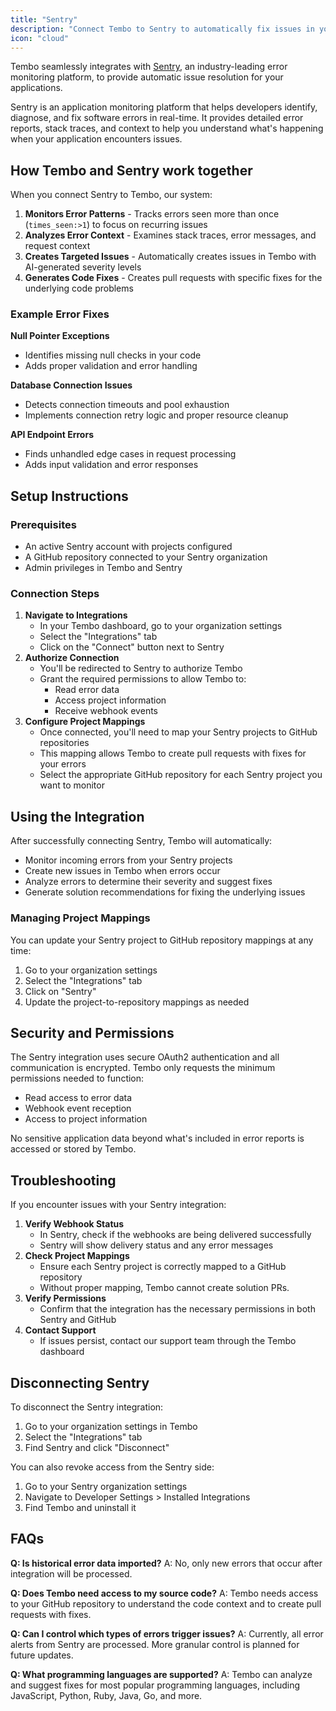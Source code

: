 ```yaml
---
title: "Sentry"
description: "Connect Tembo to Sentry to automatically fix issues in your application"
icon: "cloud"
---
```


Tembo seamlessly integrates with [Sentry](https://sentry.io), an industry-leading error monitoring platform, to provide automatic issue resolution for your applications.

Sentry is an application monitoring platform that helps developers identify, diagnose, and fix software errors in real-time. It provides detailed error reports, stack traces, and context to help you understand what's happening when your application encounters issues.

## How Tembo and Sentry work together

When you connect Sentry to Tembo, our system:

1. **Monitors Error Patterns** - Tracks errors seen more than once (`times_seen:>1`) to focus on recurring issues
2. **Analyzes Error Context** - Examines stack traces, error messages, and request context
3. **Creates Targeted Issues** - Automatically creates issues in Tembo with AI-generated severity levels
4. **Generates Code Fixes** - Creates pull requests with specific fixes for the underlying code problems

### Example Error Fixes

**Null Pointer Exceptions**

- Identifies missing null checks in your code
- Adds proper validation and error handling

**Database Connection Issues**

- Detects connection timeouts and pool exhaustion
- Implements connection retry logic and proper resource cleanup

**API Endpoint Errors**

- Finds unhandled edge cases in request processing
- Adds input validation and error responses

## Setup Instructions

### Prerequisites

- An active Sentry account with projects configured
- A GitHub repository connected to your Sentry organization
- Admin privileges in Tembo and Sentry

### Connection Steps

1. **Navigate to Integrations**
   - In your Tembo dashboard, go to your organization settings
   - Select the "Integrations" tab
   - Click on the "Connect" button next to Sentry
2. **Authorize Connection**
   - You'll be redirected to Sentry to authorize Tembo
   - Grant the required permissions to allow Tembo to:
     - Read error data
     - Access project information
     - Receive webhook events
3. **Configure Project Mappings**
   - Once connected, you'll need to map your Sentry projects to GitHub repositories
   - This mapping allows Tembo to create pull requests with fixes for your errors
   - Select the appropriate GitHub repository for each Sentry project you want to monitor

## Using the Integration

After successfully connecting Sentry, Tembo will automatically:

- Monitor incoming errors from your Sentry projects
- Create new issues in Tembo when errors occur
- Analyze errors to determine their severity and suggest fixes
- Generate solution recommendations for fixing the underlying issues

### Managing Project Mappings

You can update your Sentry project to GitHub repository mappings at any time:

1. Go to your organization settings
2. Select the "Integrations" tab
3. Click on "Sentry"
4. Update the project-to-repository mappings as needed

## Security and Permissions

The Sentry integration uses secure OAuth2 authentication and all communication is encrypted. Tembo only requests the minimum permissions needed to function:

- Read access to error data
- Webhook event reception
- Access to project information

No sensitive application data beyond what's included in error reports is accessed or stored by Tembo.

## Troubleshooting

If you encounter issues with your Sentry integration:

1. **Verify Webhook Status**
   - In Sentry, check if the webhooks are being delivered successfully
   - Sentry will show delivery status and any error messages
2. **Check Project Mappings**
   - Ensure each Sentry project is correctly mapped to a GitHub repository
   - Without proper mapping, Tembo cannot create solution PRs.
3. **Verify Permissions**
   - Confirm that the integration has the necessary permissions in both Sentry and GitHub
4. **Contact Support**
   - If issues persist, contact our support team through the Tembo dashboard

## Disconnecting Sentry

To disconnect the Sentry integration:

1. Go to your organization settings in Tembo
2. Select the "Integrations" tab
3. Find Sentry and click "Disconnect"

You can also revoke access from the Sentry side:

1. Go to your Sentry organization settings
2. Navigate to Developer Settings \> Installed Integrations
3. Find Tembo and uninstall it

## FAQs

**Q: Is historical error data imported?**
A: No, only new errors that occur after integration will be processed.

**Q: Does Tembo need access to my source code?**
A: Tembo needs access to your GitHub repository to understand the code context and to create pull requests with fixes.

**Q: Can I control which types of errors trigger issues?**
A: Currently, all error alerts from Sentry are processed. More granular control is planned for future updates.

**Q: What programming languages are supported?**
A: Tembo can analyze and suggest fixes for most popular programming languages, including JavaScript, Python, Ruby, Java, Go, and more.